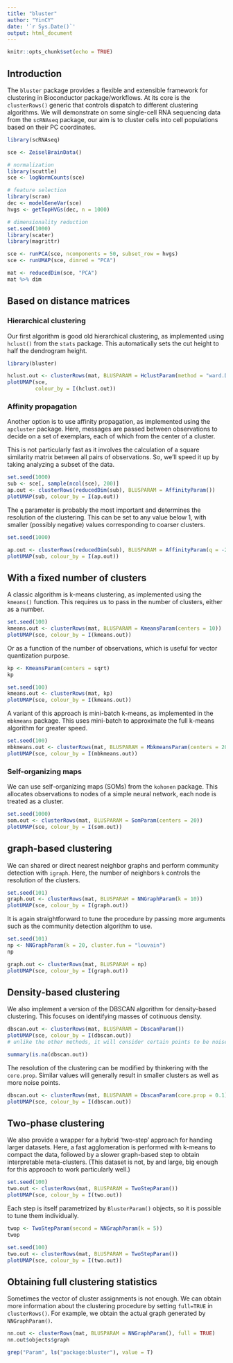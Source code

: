 ```yaml
---
title: "bluster"
author: "YinCY"
date: '`r Sys.Date()`'
output: html_document
---
```


```r
knitr::opts_chunk$set(echo = TRUE)
```


## Introduction
The `bluster` package provides a flexible and extensible framework for clustering in Bioconductor package/workflows. At its core is the `clusterRows()` generic that controls dispatch to different clustering algorithms. We will demonstrate on some single-cell RNA sequencing data from the `scRNAseq` package, our aim is to cluster cells into cell populations based on their PC coordinates.  

```r
library(scRNAseq)

sce <- ZeiselBrainData()

# normalization
library(scuttle)
sce <- logNormCounts(sce)

# feature selection
library(scran)
dec <- modelGeneVar(sce)
hvgs <- getTopHVGs(dec, n = 1000)

# dimensionality reduction
set.seed(1000)
library(scater)
library(magrittr)

sce <- runPCA(sce, ncomponents = 50, subset_row = hvgs)
sce <- runUMAP(sce, dimred = "PCA")

mat <- reducedDim(sce, "PCA")
mat %>% dim
```


## Based on distance matrices
### Hierarchical clustering
Our first algorithm is good old hierarchical clustering, as implemented using `hclust()` from the `stats` package. This automatically sets the cut height to half the dendrogram height.  

```r
library(bluster)

hclust.out <- clusterRows(mat, BLUSPARAM = HclustParam(method = "ward.D2", cut.dynamic = TRUE))
plotUMAP(sce, 
         colour_by = I(hclust.out))
```


### Affinity propagation
Another option is to use affinity propagation, as implemented using the `apcluster` package. Here, messages are passed between observations to decide on a set of exemplars, each of which from the center of a cluster.  

This is not particularly fast as it involves the calculation of a square similarity matrix between all pairs of observations. So, we'll speed it up by taking analyzing a subset of the data.  

```r
set.seed(1000)
sub <- sce[, sample(ncol(sce), 200)]
ap.out <- clusterRows(reducedDim(sub), BLUSPARAM = AffinityParam())
plotUMAP(sub, colour_by = I(ap.out))
```

The `q` parameter is probably the most important and determines the resolution of the clustering. This can be set to any value below 1, with smaller (possibly negative) values corresponding to coarser clusters.  

```r
set.seed(1000)

ap.out <- clusterRows(reducedDim(sub), BLUSPARAM = AffinityParam(q = -2))
plotUMAP(sub, colour_by = I(ap.out))
```


## With a fixed number of clusters
A classic algorithm is k-means clustering, as implemented using the `kmeans()` function. This requires us to pass in the number of clusters, either as a number.  

```r
set.seed(100)
kmeans.out <- clusterRows(mat, BLUSPARAM = KmeansParam(centers = 10))
plotUMAP(sce, colour_by = I(kmeans.out))
```

Or as a function of the number of observations, which is useful for vector quantization purpose.  
```r
kp <- KmeansParam(centers = sqrt)
kp
```

```r
set.seed(100)
kmeans.out <- clusterRows(mat, kp)
plotUMAP(sce, colour_by = I(kmeans.out))
```


A variant of this approach is mini-batch k-means, as implemented in the `mbkmeans` package. This uses mini-batch to approximate the full k-means algorithm for greater speed.  

```r
set.seed(100)
mbkmeans.out <- clusterRows(mat, BLUSPARAM = MbkmeansParam(centers = 20))
plotUMAP(sce, colour_by = I(mbkmeans.out))
```

### Self-organizing maps
We can use self-organizing maps (SOMs) from the `kohonen` package. This allocates observations to nodes of a simple neural network, each node is treated as a cluster.  

```r
set.seed(1000)
som.out <- clusterRows(mat, BLUSPARAM = SomParam(centers = 20))
plotUMAP(sce, colour_by = I(som.out))
```

## graph-based clustering
We can shared or direct nearest neighbor graphs and perform community detection with `igraph`. Here, the number of neighbors `k` controls the resolution of the clusters.  

```r
set.seed(101)
graph.out <- clusterRows(mat, BLUSPARAM = NNGraphParam(k = 10))
plotUMAP(sce, colour_by = I(graph.out))
```

It is again straightforward to tune the procedure by passing more arguments such as the community detection algorithm to use.  

```r
set.seed(101)
np <- NNGraphParam(k = 20, cluster.fun = "louvain")
np
```

```r
graph.out <- clusterRows(mat, BLUSPARAM = np)
plotUMAP(sce, colour_by = I(graph.out))
```

## Density-based clustering
We also implement a version of the DBSCAN algorithm for density-based clustering. This focuses on identifying masses of cotinuous density.  

```r
dbscan.out <- clusterRows(mat, BLUSPARAM = DbscanParam())
plotUMAP(sce, colour_by = I(dbscan.out))
# unlike the other methods, it will consider certain points to be noise and discard them from the output.
```

```r
summary(is.na(dbscan.out))
```

The resolution of the clustering can be modified by thinkering with the `core.prop`. Similar values will generally result in smaller clusters as well as more noise points.  

```r
dbscan.out <- clusterRows(mat, BLUSPARAM = DbscanParam(core.prop = 0.1))
plotUMAP(sce, colour_by = I(dbscan.out))
```


## Two-phase clustering
We also provide a wrapper for a hybrid 'two-step' approach for handing larger datasets. Here, a fast agglomeration is performed with k-means to compact the data, followed by a slower graph-based step to obtain interpretable meta-clusters. (This dataset is not, by and large, big enough for this approach to work particularly well.)  

```r
set.seed(100)
two.out <- clusterRows(mat, BLUSPARAM = TwoStepParam())
plotUMAP(sce, colour_by = I(two.out))
```


Each step is itself parametrized by `BlusterParam()` objects, so it is possible to tune them individually.  

```r
twop <- TwoStepParam(second = NNGraphParam(k = 5))
twop
```

```r
set.seed(100)
two.out <- clusterRows(mat, BLUSPARAM = TwoStepParam())
plotUMAP(sce, colour_by = I(two.out))
```

## Obtaining full clustering statistics
Sometimes the vector of cluster assignments is not enough. We can obtain more information about the clustering procedure by setting `full=TRUE` in `clusterRows()`. For example, we obtain the actual graph generated by `NNGraphParam()`.  

```r
nn.out <- clusterRows(mat, BLUSPARAM = NNGraphParam(), full = TRUE)
nn.out$objects$graph
```

```r
grep("Param", ls("package:bluster"), value = T)
```














